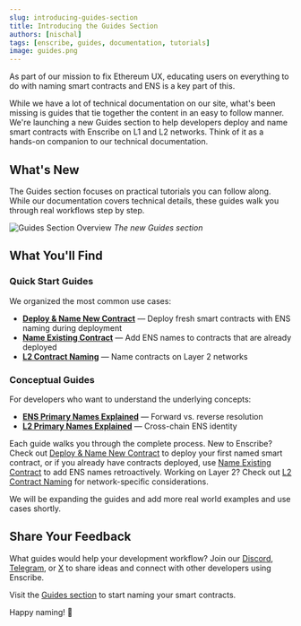 ```yaml
---
slug: introducing-guides-section
title: Introducing the Guides Section
authors: [nischal]
tags: [enscribe, guides, documentation, tutorials]
image: guides.png
---
```


As part of our mission to fix Ethereum UX, educating users on everything to do with naming smart contracts and ENS is a key part of this.

While we have a lot of technical documentation on our site, what's been missing is guides that tie together the content in an easy to follow manner. We're launching a new Guides section to help developers deploy and name smart contracts with Enscribe on L1 and L2 networks. Think of it as a hands-on companion to our technical documentation.

## What's New

The Guides section focuses on practical tutorials you can follow along. While our documentation covers technical details, these guides walk you through real workflows step by step.

![Guides Section Overview](guides.png)
*The new Guides section*

## What You'll Find

### Quick Start Guides

We organized the most common use cases:

- [**Deploy & Name New Contract**](/guides/how-to-guides/deploy-and-name-smart-contract) — Deploy fresh smart contracts with ENS naming during deployment
- [**Name Existing Contract**](/guides/how-to-guides/name-existing-smart-contract) — Add ENS names to contracts that are already deployed  
- [**L2 Contract Naming**](/guides/how-to-guides/name-contract-l2-networks) — Name contracts on Layer 2 networks

### Conceptual Guides

For developers who want to understand the underlying concepts:

- [**ENS Primary Names Explained**](/guides/concepts/ens-primary-names-explained) — Forward vs. reverse resolution
- [**L2 Primary Names Explained**](/guides/concepts/l2-primary-names-explained) — Cross-chain ENS identity

Each guide walks you through the complete process. New to Enscribe? Check out [Deploy & Name New Contract](/guides/how-to-guides/deploy-and-name-smart-contract) to deploy your first named smart contract, or if you already have contracts deployed, use [Name Existing Contract](/guides/how-to-guides/name-existing-smart-contract) to add ENS names retroactively. Working on Layer 2? Check out [L2 Contract Naming](/guides/how-to-guides/name-contract-l2-networks) for network-specific considerations.

We will be expanding the guides and add more real world examples and use cases shortly. 


## Share Your Feedback

What guides would help your development workflow? Join our [Discord](https://discord.gg/8QUMMdS5GY), [Telegram](https://t.me/enscribers), or [X](https://x.com/enscribe_) to share ideas and connect with other developers using Enscribe.

Visit the [Guides section](/guides) to start naming your smart contracts.

Happy naming! 🚀